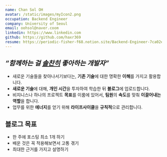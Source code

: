 ```yaml
---
name: Chan Sol OH
avatar: /static/images/myIcon2.png
occupation: Backend Engineer
company: University of Seoul
email: oohsol@naver.coom
linkedin: https://www.linkedin.com
github: https://github.com/haxr369
resume: https://periodic-fisher-f68.notion.site/Backend-Engineer-7ca02e783b394a09847aa728115ad5cd?pvs=4
---
```


## **_“함께하는 걸 [솔찬히](https://namu.wiki/w/%EC%86%94%EC%B0%AC%ED%9E%88) 좋아하는 개발자”_**

- 새로운 기술들을 찾아나서기보다는, **기존 기술**에 대한 명확한 **이해**를 가지고 활용합니다.
- **새로운 기술**에 대해, **개인 시간**을 투자하여 학습한 뒤 **블로그**에 업로드합니다.
- 비지니스나 하나의 프로젝트 **목표**를 이룸에 있어서, **팀원**의 **속도**를 맞춰 **이끌어내는 역할**을 합니다.
- 업무를 위한 **에너지**를 얻기 위해 **라이프사이클**을 **규칙적**으로 관리합니다.

## 블로그 목표

- 한 주에 포스팅 최소 1개 하기
- 배운 것은 꼭 적용해보면서 고통 겪기
- 최대한 근거를 가지고 설명하기
